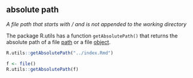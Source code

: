 ## absolute path

<dfn>A file path that starts with / and is not appended to the working directory</dfn>

The package R.utils has a function `getAbsolutePath()` that returns the absolute path of a file [path](#path) or a file [object](#object).

```r
R.utils::getAbsolutePath("../index.Rmd")
```


```r
f <- file()
R.utils::getAbsolutePath(f)
```


